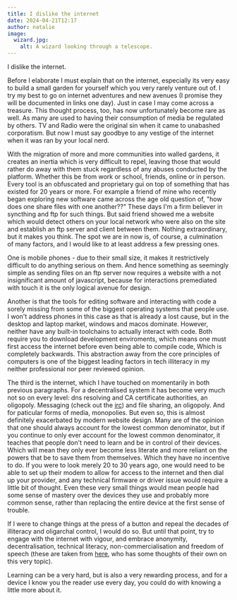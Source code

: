 ```yaml
---
title: I dislike the internet 
date: 2024-04-21T12:17
author: natalie
image:
  wizard.jpg:
    alt: A wizard looking through a telescope.
---
```

I dislike the internet.

Before I elaborate I must explain that on the internet, especially its very easy to build a small garden for yourself which you very rarely venture out of. I try my best to go on internet adventures and new avenues (I promise they will be documented in links one day). Just in case I may come across a treasure. This thought process, too, has now unfortunately become rare as well. As many are used to having their consumption of media be regulated by others. TV and Radio were the original sin when it came to unabashed corporatism. But now I must say goodbye to any vestige of the internet when it was ran by your local nerd.

With the migration of more and more communities into walled gardens, it creates an inertia which is very difficult to repel, leaving those that would rather do away with them stuck regardless of any abuses conducted by the platform. Whether this be from work or school, friends, online or in person. Every tool is an obfuscated and proprietary gui on top of something that has existed for 20 years or more. For example a friend of mine who recently began exploring new software came across the age old question of, "how does one share files with one another??" These days I'm a firm believer in syncthing and ftp for such things. But said friend showed me a website which would detect others on your local network who were also on the site and establish an ftp server and client between them. Nothing extraordinary, but it makes you think. The spot we are in now is, of course, a culmination of many factors, and I would like to at least address a few pressing ones. 

One is mobile phones - due to their small size, it makes it restrictively difficult to do anything serious on them. And hence something as seemingly simple as sending files on an ftp server now requires a website with a not insignificant amount of javascript, because for interactions premediated with touch it is the only logical avenue for design.

Another is that the tools for editing software and interacting with code a sorely missing from some of the biggest operating systems that people use. I won't address phones in this case as that is already a lost cause, but in the desktop and laptop market, windows and macos dominate. However, neither have any built-in toolchains to actually interact with code. Both require you to download development enviroments, which means one must first access the internet before even being able to compile code, Which is completely backwards. This abstraction away from the core principles of computers is one of the biggest leading factors in tech illiteracy in my neither professional nor peer reviewed opinion.

The third is the internet, which I have touched on momentarily in both previous paragraphs. For a decentralised system it has become very much not so on every level: dns resolving and CA certificate authorities, an oligopoly. Messaging (check out the [irc](https://www.reluekiss.com/irc)) and file sharing, an oligopoly. And for paticular forms of media, monopolies. But even so, this is almost definitely exacerbated by modern website design. Many are of the opinion that one should always account for the lowest common denominator, but if you continue to only ever account for the lowest common denominator, it teaches that people don't need to learn and be in control of their devices. Which will mean they only ever become less literate and more reliant on the powers that be to save them from themselves. Which they have no incentive to do. If you were to look merely 20 to 30 years ago, one would need to be able to set up their modem to allow for access to the internet and then dial up your provider, and any technical firmware or driver issue would require a little bit of thought. Even these very small things would mean people had some sense of mastery over the devices they use and probably more common sense, rather than replacing the entire device at the first sense of trouble.

If I were to change things at the press of a button and repeal the decades of illiteracy and oligarchal control, I would do so. But until that point, try to engage with the internet with vigour, and embrace anonymity, decentralisation, technical literacy, non-commercialisation and freedom of speech (these are taken from [here](https://koshka.love/mwwwga.html), who has some thoughts of their own on this very topic).

Learning can be a very hard, but is also a very rewarding process, and for a device I know you the reader use every day, you could do with knowing a little more about it.

